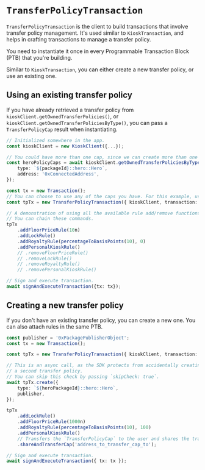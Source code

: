 # `TransferPolicyTransaction`

`TransferPolicyTransaction` is the client to build transactions that involve transfer policy
management. It's used similar to `KioskTransaction`, and helps in crafting transactions to manage a
transfer policy.

You need to instantiate it once in every Programmable Transaction Block (PTB) that you're building.

Similar to `KioskTransaction`, you can either create a new transfer policy, or use an existing one.

## Using an existing transfer policy

If you have already retrieved a transfer policy from `kioskClient.getOwnedTransferPolicies()`, or
`kioskClient.getOwnedTransferPoliciesByType()`, you can pass a `TransferPolicyCap` result when
instantiating.

```typescript
// Initialized somewhere in the app.
const kioskClient = new KioskClient({...});

// You could have more than one cap, since we can create more than one transfer policy.
const heroPolicyCaps = await kioskClient.getOwnedTransferPoliciesByType({
    type: `${packageId}::hero::Hero`,
    address: '0xConnectedAddress',
});

const tx = new Transaction();
// You can choose to use any of the caps you have. For this example, use the first one.
const tpTx = new TransferPolicyTransaction({ kioskClient, transaction: tx, cap: heroPolicyCaps[0] });

// A demonstration of using all the available rule add/remove functions.
// You can chain these commands.
tpTx
    .addFloorPriceRule(10n)
    .addLockRule()
    .addRoyaltyRule(percentageToBasisPoints(10), 0)
    .addPersonalKioskRule()
    // .removeFloorPriceRule()
    // .removeLockRule()
    // .removeRoyaltyRule()
    // .removePersonalKioskRule()

// Sign and execute transaction.
await signAndExecuteTransaction({tx: tx});
```

## Creating a new transfer policy

If you don't have an existing transfer policy, you can create a new one. You can also attach rules
in the same PTB.

```typescript
const publisher = '0xPackagePublisherObject';
const tx = new Transaction();

const tpTx = new TransferPolicyTransaction({ kioskClient, transaction: tx });

// This is an async call, as the SDK protects from accidentally creating
// a second transfer policy.
// You can skip this check by passing `skipCheck: true`.
await tpTx.create({
	type: `${heroPackageId}::hero::Hero`,
	publisher,
});

tpTx
	.addLockRule()
	.addFloorPriceRule(1000n)
	.addRoyaltyRule(percentageToBasisPoints(10), 100)
	.addPersonalKioskRule()
	// Transfers the `TransferPolicyCap` to the user and shares the transfer policy.
	.shareAndTransferCap('address_to_transfer_cap_to');

// Sign and execute transaction.
await signAndExecuteTransaction({ tx: tx });
```
